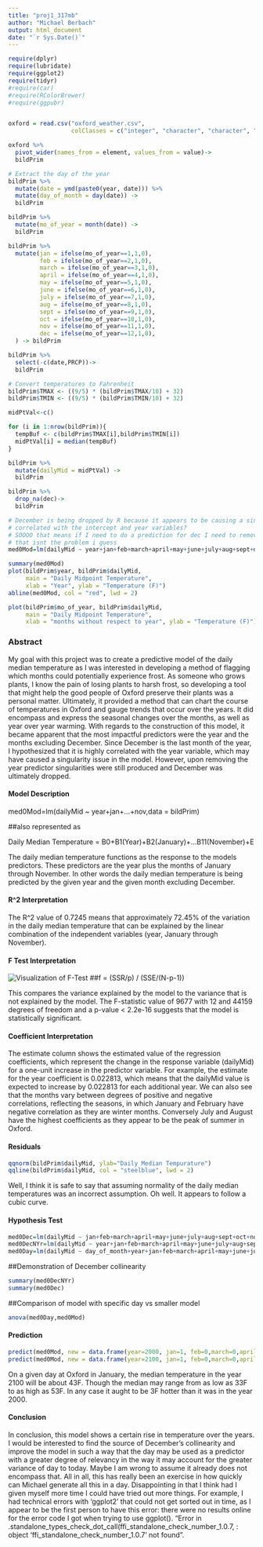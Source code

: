 ---
title: "proj1_317mb"
author: "Michael Berbach"
output: html_document
date: "`r Sys.Date()`"
---
```{r, include=FALSE}
require(dplyr)
require(lubridate)
require(ggplot2)
require(tidyr)
#require(car)
#require(RColorBrewer)
#require(ggpubr)


oxford = read.csv("oxford_weather.csv",
                  colClasses = c("integer", "character", "character", "integer"))

oxford %>%
  pivot_wider(names_from = element, values_from = value)->
  bildPrim

# Extract the day of the year
bildPrim %>%
  mutate(date = ymd(paste0(year, date))) %>%
  mutate(day_of_month = day(date)) ->
  bildPrim

bildPrim %>%
  mutate(mo_of_year = month(date)) ->
  bildPrim

bildPrim %>%
  mutate(jan = ifelse(mo_of_year==1,1,0),
         feb = ifelse(mo_of_year==2,1,0),
         march = ifelse(mo_of_year==3,1,0),
         april = ifelse(mo_of_year==4,1,0),
         may = ifelse(mo_of_year==5,1,0),
         june = ifelse(mo_of_year==6,1,0),
         july = ifelse(mo_of_year==7,1,0),
         aug = ifelse(mo_of_year==8,1,0),
         sept = ifelse(mo_of_year==9,1,0),
         oct = ifelse(mo_of_year==10,1,0),
         nov = ifelse(mo_of_year==11,1,0),
         dec = ifelse(mo_of_year==12,1,0),
  ) -> bildPrim

bildPrim %>%
  select(-c(date,PRCP))->
  bildPrim

# Convert temperatures to Fahrenheit
bildPrim$TMAX <- ((9/5) * (bildPrim$TMAX/10) + 32)
bildPrim$TMIN <- ((9/5) * (bildPrim$TMIN/10) + 32)

midPtVal<-c()

for (i in 1:nrow(bildPrim)){
  tempBuf <- c(bildPrim$TMAX[i],bildPrim$TMIN[i])
  midPtVal[i] = median(tempBuf)
}

bildPrim %>%
  mutate(dailyMid = midPtVal) ->
  bildPrim

bildPrim %>%
  drop_na(dec)->
  bildPrim  

# December is being dropped by R because it appears to be causing a singularity issue,
# correlated with the intercept and year variables?
# SOOOO that means if I need to do a prediction for dec I need to remove the year?
# that isnt the problem i guess
med0Mod=lm(dailyMid ~ year+jan+feb+march+april+may+june+july+aug+sept+oct+nov,data = bildPrim)

summary(med0Mod)
plot(bildPrim$year, bildPrim$dailyMid, 
     main = "Daily Midpoint Temperature", 
     xlab = "Year", ylab = "Temperature (F)")
abline(med0Mod, col = "red", lwd = 2)

plot(bildPrim$mo_of_year, bildPrim$dailyMid, 
     main = "Daily Midpoint Temperature", 
     xlab = "months without respect to year", ylab = "Temperature (F)")
```


### Abstract

My goal with this project was to create a predictive model of the daily median temperature as I was interested in developing a method of flagging which months could potentially experience frost. As someone who grows plants, I know the pain of losing plants to harsh frost, so developing a tool that might help the good people of Oxford preserve their plants was a personal matter. Ultimately, it provided a method that can chart the course of temperatures in Oxford and gauge trends that occur over the years. It did encompass and express the seasonal changes over the months, as well as year over year warming. With regards to the construction of this model, it became apparent that the most impactful predictors were the year and the months excluding December. Since December is the last month of the year, I hypothesized that it is highly correlated with the year variable, which may have caused a singularity issue in the model. However, upon removing the year predictor singularities were still produced and December was ultimately dropped. 


#### Model Description

med0Mod=lm(dailyMid ~ year+jan+...+nov,data = bildPrim)

##also represented as

Daily Median Temperature = B0+B1(Year)+B2(January)+...B11(November)+E

The daily median temperature functions as the response to the models predictors. These predictors are the year plus the months of January through November. In other words the daily median temperature is being predicted by the given year and the given month excluding December. 

#### R^2 Interpretation

The R^2 value of 0.7245 means that approximately 72.45% of the variation in the daily median temperature that can be explained by the linear combination of the independent variables (year, January through November).

#### F Test Interpretation

![Visualization of F-Test](Ftest_Pic.png)
##f = (SSR/p) / (SSE/(N-p-1))

This compares the variance explained by the model to the variance that is not explained by the model. The F-statistic value of 9677 with 12 and 44159 degrees of freedom and a p-value < 2.2e-16 suggests that the model is statistically significant.

#### Coefficient Interpretation

The estimate column shows the estimated value of the regression coefficients, which represent the change in the response variable (dailyMid) for a one-unit increase in the predictor variable. For example, the estimate for the year coefficient is 0.022813, which means that the dailyMid value is expected to increase by 0.022813 for each additional year. We can also see that the months vary between degrees of positive and negative correlations, reflecting the seasons, in which January and February have negative correlation as they are winter months. Conversely July and August have the highest coefficients as they appear to be the peak of summer in Oxford.

#### Residuals

```{r, include=FALSE}
qqnorm(bildPrim$dailyMid, ylab="Daily Median Tempurature")
qqline(bildPrim$dailyMid, col = "steelblue", lwd = 2)
```
Well, I think it is safe to say that assuming normality of the daily median temperatures was an incorrect assumption. Oh well. It appears to follow a cubic curve.

#### Hypothesis Test

```{r, include=FALSE}
med0Dec=lm(dailyMid ~ jan+feb+march+april+may+june+july+aug+sept+oct+nov+dec,data = bildPrim)
med0DecNYr=lm(dailyMid ~ year+jan+feb+march+april+may+june+july+aug+sept+oct+nov+dec,data = bildPrim)
med0Day=lm(dailyMid ~ day_of_month+year+jan+feb+march+april+may+june+july+aug+sept+oct+nov,data = bildPrim)
```

##Demonstration of December collinearity

```{r, include=FALSE}
summary(med0DecNYr)
summary(med0Dec)
```

##Comparison of model with specific day vs smaller model

```{r, include=FALSE}
anova(med0Day,med0Mod)
```

#### Prediction

```{r, include=FALSE}
predict(med0Mod, new = data.frame(year=2000, jan=1, feb=0,march=0,april=0,may=0,june=0,july=0,aug=0,sept=0,oct=0,nov=0), interval = "prediction")
predict(med0Mod, new = data.frame(year=2100, jan=1, feb=0,march=0,april=0,may=0,june=0,july=0,aug=0,sept=0,oct=0,nov=0), interval = "prediction")
```
On a given day at Oxford in January, the median temperature in the year 2100 will be about 43F. Though the median may range from as low as 33F to as high as 53F. In any case it aught to be 3F hotter than it was in the year 2000.

#### Conclusion

In conclusion, this model shows a certain rise in temperature over the years. I would be interested to find the source of December's collinearity and improve the model in such a way that the day may be used as a predictor with a greater degree of relevancy in the way it may account for the greater variance of day to today. Maybe I am wrong to assume it already does not encompass that. All in all, this has really been an exercise in how quickly can Michael generate all this in a day. Disappointing in that I think had I given myself more time I could have tried out more things. For example, I had technical errors with ‘ggplot2’ that could not get sorted out in time, as I appear to be the first person to have this error: there were no results online for the error code I got when trying to use ggplot(). "Error in .standalone_types_check_dot_call(ffi_standalone_check_number_1.0.7, :
object 'ffi_standalone_check_number_1.0.7' not found".